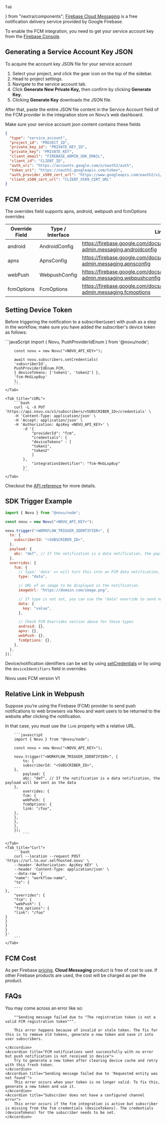     Tab
} from "nextra/components";
[Firebase Cloud Messaging](https://firebase.google.com/docs/cloud-messaging) is a free notification delivery service provided by Google Firebase.

To enable the FCM integration, you need to get your service account key from the [Firebase Console](https://console.firebase.google.com/).

## Generating a Service Account Key JSON

To acquire the account key JSON file for your service account

1. Select your project, and click the gear icon on the top of the sidebar.
2. Head to project settings.
3. Navigate to the service account tab.
4. Click **Generate New Private Key,** then confirm by clicking **Generate Key.**
5. Clicking **Generate Key** downloads the JSON file.

After that, paste the entire JSON file content in the Service Account field of the FCM provider in the integration store on Novu’s web dashboard.

Make sure your service account json content contains these fields

```json
{
  "type": "service_account",
  "project_id": "PROJECT_ID",
  "private_key_id": "PRIVATE_KEY_ID",
  "private_key": "PRIVATE_KEY",
  "client_email": "FIREBASE_ADMIN_SDK_EMAIL",
  "client_id": "CLIENT_ID",
  "auth_uri": "https://accounts.google.com/o/oauth2/auth",
  "token_uri": "https://oauth2.googleapis.com/token",
  "auth_provider_x509_cert_url": "https://www.googleapis.com/oauth2/v1/certs",
  "client_x509_cert_url": "CLIENT_X509_CERT_URL"
}
```

## FCM Overrides

The overrides field supports apns, android, webpush and fcmOptions overrides

| Override Field | Type / Interface | Link                                                                                         |
| -------------- | ---------------- | -------------------------------------------------------------------------------------------- |
| android        | AndroidConfig    | https://firebase.google.com/docs/reference/admin/node/firebase-admin.messaging.androidconfig |
| apns           | ApnsConfig       | https://firebase.google.com/docs/reference/admin/node/firebase-admin.messaging.apnsconfig    |
| webPush        | WebpushConfig    | https://firebase.google.com/docs/reference/admin/node/firebase-admin.messaging.webpushconfig |
| fcmOptions     | FcmOptions       | https://firebase.google.com/docs/reference/admin/node/firebase-admin.messaging.fcmoptions    |

## Setting Device Token

Before triggering the notification to a subscriber(user) with push as a step in the workflow, make sure you have added the subscriber's device token as follows:

<Tabs>
    <Tab title="Node.js">
        ```javaScript
        import {
        Novu,
        PushProviderIdEnum
    } from '@novu/node';

        const novu = new Novu("<NOVU_API_KEY>");

        await novu.subscribers.setCredentials(
        'subscriberId',
        PushProviderIdEnum.FCM,
        { deviceTokens: ['token1', 'token2'] },
        'fcm-MnGLxp8uy'
        );
        ```
    </Tab>

    <Tab title="cURL">
        ```bash
        curl -L -X PUT 'https://api.novu.co/v1/subscribers/<SUBSCRIBER_ID>/credentials' \
        -H 'Content-Type: application/json' \
        -H 'Accept: application/json' \
        -H 'Authorization: ApiKey <NOVU_API_KEY>' \
            -d '{
                "providerId": "fcm",
                "credentials": {
                "deviceTokens" : [
                "token1",
                "token2"
                ]
            },
                "integrationIdentifier": "fcm-MnGLxp8uy"
            }'
            ```
    </Tab>
</Tabs>

Checkout the [API reference](/api-reference/subscribers/update-subscriber-credentials) for more details.

## SDK Trigger Example

```jsx
import { Novu } from "@novu/node";

const novu = new Novu("<NOVU_API_KEY>");

novu.trigger("<WORKFLOW_TRIGGER_IDENTIFIER>", {
  to: {
    subscriberId: "<SUBSCRIBER_ID>",
  },
  payload: {
    abc: "def", // If the notification is a data notification, the payload will be sent as the data
  },
  overrides: {
    fcm: {
      // type: 'data' => will turn this into an FCM data notification, where the payload is sent as a data notification. If the type is not set, you can use the "data" override to send notification messages with optional data payload
      type: "data",

      // URL of an image to be displayed in the notification.
      imageUrl: "https://domain.com/image.png",

      // If type is not set, you can use the "data" override to send notification messages with optional data payload
      data: {
        key: "value",
      },

      // Check FCM Overrides section above for these types
      android: {},
      apns: {},
      webPush: {},
      fcmOptions: {},
    },
  },
});
```

Device/notification identifiers can be set by using [setCredentials](#set-device-token) or by using the `deviceIdentifiers` field in overrides.

<div> Novu uses FCM version V1</div>

## Relative Link in Webpush

Suppose you’re using the Firebase (FCM) provider to send push notifications to web browsers via Novu and want users to be returned to the website after clicking the notification.

In that case, you must use the `link` property with a relative URL.

<Tabs>
    <Tab title="Node.js">

        ```javascript
        import { Novu } from "@novu/node";

        const novu = new Novu("<NOVU_API_KEY>");

        novu.trigger("<WORKFLOW_TRIGGER_IDENTIFIER>", {
            to: {
            subscriberId: "<SUBSCRIBER_ID>",
        },
            payload: {
            abc: "def", // If the notification is a data notification, the payload will be sent as the data
        },
            overrides: {
            fcm: {
            webPush: {
            fcmOptions: {
            link: "/foo",
        },
        },
        },
        },
        });
            ```

    </Tab>
    <Tab title="Curl">
        ```bash
        curl --location --request POST 'https://url.to.our.selfhosted.novu' \
        --header 'Authorization: ApiKey KEY' \
        --header 'Content-Type: application/json' \
        --data-raw '{
        "name": "workflow-name",
        "to": {
        ...
    },
        "overrides": {
        "fcm": {
        "webPush": {
        "fcm_options": {
        "link": "/foo"
    }
    }
    }
    }
    }'
        ```
    </Tab>
</Tabs>

## FCM Cost
As per Firebase [pricing](https://firebase.google.com/pricing), **Cloud Messaging** product is free of cost to use. If other Firebase products are used, the cost will be charged as per the product.

## FAQs

<AccordionGroup>
    <Accordion title="The registration token is not a valid FCM registration token">
        You may come across an error like so:

        ""Sending message failed due to "The registration token is not a valid FCM registration token""".

        This error happens because of invalid or stale token. The fix for this is to remove old tokens, generate a new token and save it into user subscribers.

    </Accordion>
    <Accordion title="FCM notifications sent successfully with no error but push notification is not received in device">
        Try to generate a new token after clearing device cache and retry with this fresh token.
    </Accordion>
    <Accordion title="Sending message failed due to 'Requested entity was not found'">
        This error occurs when your token is no longer valid. To fix this, generate a new token and use it.
    </Accordion>
    <Accordion title="Subscriber does not have a configured channel error">
        This error occurs if the fcm integration is active but subscriber is missing from the fcm credentials (deviceTokens). The credentials (deviceTokens) for the subscriber needs to be set.
    </Accordion>
</AccordionGroup>